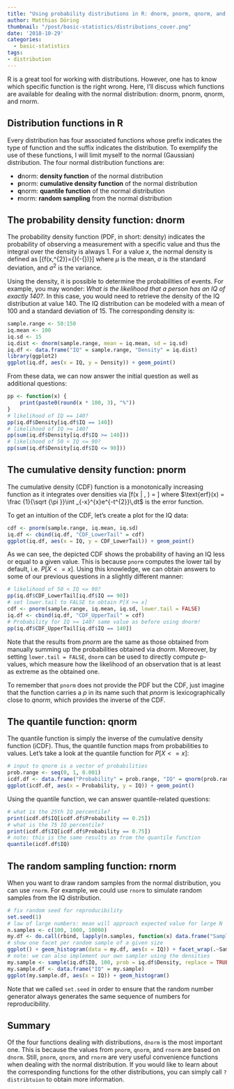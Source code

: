 ```yaml
---
title: "Using probability distributions in R: dnorm, pnorm, qnorm, and rnorm"
author: Matthias Döring
thumbnail: "/post/basic-statistics/distributions_cover.png"
date: '2018-10-29'
categories:
  - basic-statistics
tags:
- distribution
---
```

R is a great tool for working with distributions. However, one has to know which specific function is the right wrong. Here, I'll discuss which functions are available for dealing with the normal distribution: dnorm, pnorm, qnorm, and rnorm.
<!--more-->

## Distribution functions in R

Every distribution has four associated functions whose prefix indicates the type of function and the suffix indicates the distribution. To exemplify the use of these functions, I will limit myself to the normal (Gaussian) distribution. The four normal distribution functions are:

* **d**norm: **density function** of the normal distribution
* **p**norm: **cumulative density function** of the normal distribution
* **q**norm: **quantile function** of the normal distribution
* **r**norm: **random sampling** from the normal distribution

## The probability density function: dnorm

The probability density function (PDF, in short: density) indicates the probability of observing a measurement with a specific value and thus the integral over the density is always 1. For a value $x$, the normal density is defined as
\[{\displaystyle f(x\mid \mu ,\sigma ^{2})={\frac {1}{\sqrt {2\pi \sigma ^{2}}}}\text{exp}\left(-{\frac {(x-\mu )^{2}}{2\sigma ^{2}}}\right)}\]
where $\mu$ is the mean, $\sigma$ is the standard deviation, and $\sigma^2$ is the variance. 

Using the density, it is possible to determine the probabilities of events. For example, you may wonder: *What is the likelihood that a person has an IQ of exactly 140?*. In this case, you would need to retrieve the density of the IQ distribution at value 140. The IQ distribution can be modeled with a mean of 100 and a standard deviation of 15. The corresponding density is:

```r
sample.range <- 50:150
iq.mean <- 100
iq.sd <- 15
iq.dist <- dnorm(sample.range, mean = iq.mean, sd = iq.sd)
iq.df <- data.frame("IQ" = sample.range, "Density" = iq.dist)
library(ggplot2)
ggplot(iq.df, aes(x = IQ, y = Density)) + geom_point()
```

From these data, we can now answer the initial question as well as additional questions:

```r
pp <- function(x) {
    print(paste0(round(x * 100, 3), "%"))
}
# likelihood of IQ == 140?
pp(iq.df$Density[iq.df$IQ == 140])
# likelihood of IQ >= 140?
pp(sum(iq.df$Density[iq.df$IQ >= 140]))
# likelihood of 50 < IQ <= 90?
pp(sum(iq.df$Density[iq.df$IQ <= 90]))
```

## The cumulative density function: pnorm

The cumulative density (CDF) function is a monotonically increasing function as it integrates over densities via
\[f(x | \mu, \sigma) = \displaystyle {\frac {1}{2}}\left[1+\operatorname {erf} \left({\frac {x-\mu }{\sigma {\sqrt {2}}}}\right)\right]\]
where $\text{erf}(x) = \frac {1}{\sqrt {\pi }}\int _{-x}^{x}e^{-t^{2}}\,dt$ is the error function.

To get an intuition of the CDF, let's create a plot for the IQ data:

```r
cdf <- pnorm(sample.range, iq.mean, iq.sd)
iq.df <- cbind(iq.df, "CDF_LowerTail" = cdf)
ggplot(iq.df, aes(x = IQ, y = CDF_LowerTail)) + geom_point()
```

As we can see, the depicted CDF shows the probability of having an IQ less or equal to a given value. This is because `pnorm` computes the lower tail by default, i.e. $P[X <= x]$. Using this knowledge, we can obtain answers to some of our previous questions in a slightly different manner:

```r
# likelihood of 50 < IQ <= 90?
pp(iq.df$CDF_LowerTail[iq.df$IQ == 90])
# set lower.tail to FALSE to obtain P[X >= x]
cdf <- pnorm(sample.range, iq.mean, iq.sd, lower.tail = FALSE)
iq.df <- cbind(iq.df, "CDF_UpperTail" = cdf)
# Probability for IQ >= 140? same value as before using dnorm!
pp(iq.df$CDF_UpperTail[iq.df$IQ == 140])
```

Note that the results from *pnorm* are the same as those obtained from manually summing up the probabilities obtained via *dnorm*. Moreover, by setting `lower.tail = FALSE`, `dnorm` can be used to directly compute p-values, which measure how the likelihood of an observation that is at least as extreme as the obtained one.

To remember that `pnorm` does not provide the PDF but the CDF, just imagine that the function carries a *p* in its name such that *pnorm* is lexicographically close to *qnorm*, which provides the inverse of the CDF. 

## The quantile function: qnorm

The quantile function is simply the inverse of the cumulative density function (iCDF). Thus, the quantile function maps from probabilities to values. Let's take a look at the quantile function for $P[X <= x]$:

```r
# input to qnorm is a vector of probabilities
prob.range <- seq(0, 1, 0.001)
icdf.df <- data.frame("Probability" = prob.range, "IQ" = qnorm(prob.range, iq.mean, iq.sd))
ggplot(icdf.df, aes(x = Probability, y = IQ)) + geom_point()
```

Using the quantile function, we can answer quantile-related questions:

```r
# what is the 25th IQ percentile?
print(icdf.df$IQ[icdf.df$Probability == 0.25])
# what is the 75 IQ percentile?
print(icdf.df$IQ[icdf.df$Probability == 0.75])
# note: this is the same results as from the quantile function
quantile(icdf.df$IQ)
```

## The random sampling function: rnorm

When you want to draw random samples from the normal distribution, you can use `rnorm`. For example, we could use `rnorm` to simulate random samples from the IQ distribution.

```r
# fix random seed for reproducibility
set.seed(1)
# law of large numbers: mean will approach expected value for large N
n.samples <- c(100, 1000, 10000)
my.df <- do.call(rbind, lapply(n.samples, function(x) data.frame("SampleSize" = x, "IQ" = rnorm(x, iq.mean, iq.sd))))
# show one facet per random sample of a given size
ggplot() + geom_histogram(data = my.df, aes(x = IQ)) + facet_wrap(.~SampleSize, scales = "free_y")
# note: we can also implement our own sampler using the densities
my.sample <- sample(iq.df$IQ, 100, prob = iq.df$Density, replace = TRUE)
my.sample.df <- data.frame("IQ" = my.sample)
ggplot(my.sample.df, aes(x = IQ)) + geom_histogram()
```

Note that we called `set.seed` in order to ensure that the random number generator always generates the same sequence of numbers for reproducibility.

## Summary

Of the four functions dealing with distributions, `dnorm` is the most important one. This is because the values from `pnorm`, `qnorm`, and `rnorm` are based on `dnorm`. Still, `pnorm`, `qnorm`, and `rnorm` are very useful convenience functions when dealing with the normal distribution. If you would like to learn about the corresponding functions for the other distributions, you can simply call `?distribtuion` to obtain more information.
